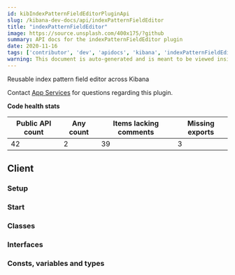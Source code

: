 ```yaml
---
id: kibIndexPatternFieldEditorPluginApi
slug: /kibana-dev-docs/api/indexPatternFieldEditor
title: "indexPatternFieldEditor"
image: https://source.unsplash.com/400x175/?github
summary: API docs for the indexPatternFieldEditor plugin
date: 2020-11-16
tags: ['contributor', 'dev', 'apidocs', 'kibana', 'indexPatternFieldEditor']
warning: This document is auto-generated and is meant to be viewed inside our experimental, new docs system. Reach out in #docs-engineering for more info.
---
```


Reusable index pattern field editor across Kibana

Contact [App Services](https://github.com/orgs/elastic/teams/kibana-app-services) for questions regarding this plugin.

**Code health stats**

| Public API count  | Any count | Items lacking comments | Missing exports | 
|-------------------|-----------|------------------------|-----------------|
| 42 | 2 | 39 | 3 |

## Client

### Setup
<DocDefinitionList data={[indexPatternFieldEditorObj.client.setup]}/>

### Start
<DocDefinitionList data={[indexPatternFieldEditorObj.client.start]}/>

### Classes
<DocDefinitionList data={indexPatternFieldEditorObj.client.classes}/>

### Interfaces
<DocDefinitionList data={indexPatternFieldEditorObj.client.interfaces}/>

### Consts, variables and types
<DocDefinitionList data={indexPatternFieldEditorObj.client.misc}/>

